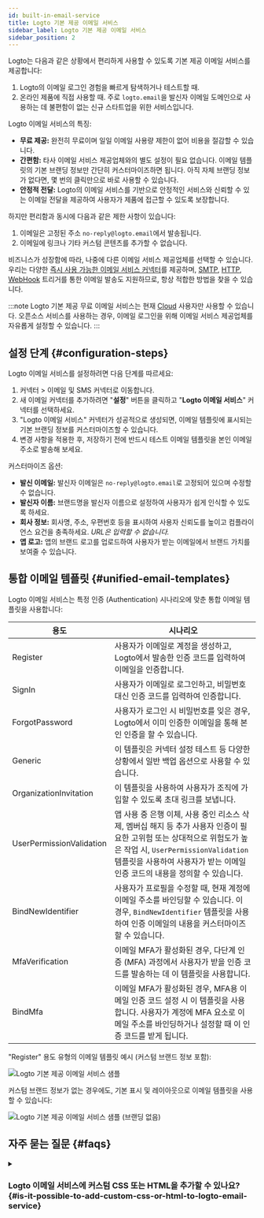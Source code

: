 ```yaml
---
id: built-in-email-service
title: Logto 기본 제공 이메일 서비스
sidebar_label: Logto 기본 제공 이메일 서비스
sidebar_position: 2
---
```


Logto는 다음과 같은 상황에서 편리하게 사용할 수 있도록 기본 제공 이메일 서비스를 제공합니다:

1. Logto의 이메일 로그인 경험을 빠르게 탐색하거나 테스트할 때.
2. 온라인 제품에 직접 사용할 때. 주로 `logto.email`을 발신자 이메일 도메인으로 사용하는 데 불편함이 없는 신규 스타트업을 위한 서비스입니다.

Logto 이메일 서비스의 특징:

- **무료 제공:** 완전히 무료이며 일일 이메일 사용량 제한이 없어 비용을 절감할 수 있습니다.
- **간편함:** 타사 이메일 서비스 제공업체와의 별도 설정이 필요 없습니다. 이메일 템플릿의 기본 브랜딩 정보만 간단히 커스터마이즈하면 됩니다. 아직 자체 브랜딩 정보가 없다면, 몇 번의 클릭만으로 바로 사용할 수 있습니다.
- **안정적 전달:** Logto의 이메일 서비스를 기반으로 안정적인 서비스와 신뢰할 수 있는 이메일 전달을 제공하여 사용자가 제품에 접근할 수 있도록 보장합니다.

하지만 편리함과 동시에 다음과 같은 제한 사항이 있습니다:

1. 이메일은 고정된 주소 `no-reply@logto.email`에서 발송됩니다.
2. 이메일에 링크나 기타 커스텀 콘텐츠를 추가할 수 없습니다.

비즈니스가 성장함에 따라, 나중에 다른 이메일 서비스 제공업체를 선택할 수 있습니다. 우리는 다양한 [즉시 사용 가능한 이메일 서비스 커넥터](/connectors/email-connectors#popular-email-providers)를 제공하며, [SMTP](/integrations/smtp), [HTTP](/integrations/http-email), [WebHook](/developers/webhooks) 트리거를 통한 이메일 발송도 지원하므로, 항상 적합한 방법을 찾을 수 있습니다.

:::note
Logto 기본 제공 무료 이메일 서비스는 현재 [Cloud](https://cloud.logto.io/) 사용자만 사용할 수 있습니다. 오픈소스 서비스를 사용하는 경우, 이메일 로그인을 위해 이메일 서비스 제공업체를 자유롭게 설정할 수 있습니다.
:::

## 설정 단계 \{#configuration-steps}

Logto 이메일 서비스를 설정하려면 다음 단계를 따르세요:

1. <CloudLink to="/connectors/passwordless">커넥터 > 이메일 및 SMS 커넥터</CloudLink>로 이동합니다.
2. 새 이메일 커넥터를 추가하려면 "**설정**" 버튼을 클릭하고 "**Logto 이메일 서비스**" 커넥터를 선택하세요.
3. "Logto 이메일 서비스" 커넥터가 성공적으로 생성되면, 이메일 템플릿에 표시되는 기본 브랜딩 정보를 커스터마이즈할 수 있습니다.
4. 변경 사항을 적용한 후, 저장하기 전에 반드시 테스트 이메일 템플릿을 본인 이메일 주소로 발송해 보세요.

커스터마이즈 옵션:

- **발신 이메일:** 발신자 이메일은 `no-reply@logto.email`로 고정되어 있으며 수정할 수 없습니다.
- **발신자 이름:** 브랜드명을 발신자 이름으로 설정하여 사용자가 쉽게 인식할 수 있도록 하세요.
- **회사 정보:** 회사명, 주소, 우편번호 등을 표시하여 사용자 신뢰도를 높이고 컴플라이언스 요건을 충족하세요. _URL은 입력할 수 없습니다._
- **앱 로고:** 앱의 브랜드 로고를 업로드하여 사용자가 받는 이메일에서 브랜드 가치를 보여줄 수 있습니다.

## 통합 이메일 템플릿 \{#unified-email-templates}

Logto 이메일 서비스는 특정 인증 (Authentication) 시나리오에 맞춘 통합 이메일 템플릿을 사용합니다:

| 용도                     | 시나리오                                                                                                                                                                                                                                     |
| ------------------------ | -------------------------------------------------------------------------------------------------------------------------------------------------------------------------------------------------------------------------------------------- |
| Register                 | 사용자가 이메일로 계정을 생성하고, Logto에서 발송한 인증 코드를 입력하여 이메일을 인증합니다.                                                                                                                                                |
| SignIn                   | 사용자가 이메일로 로그인하고, 비밀번호 대신 인증 코드를 입력하여 인증합니다.                                                                                                                                                                 |
| ForgotPassword           | 사용자가 로그인 시 비밀번호를 잊은 경우, Logto에서 이미 인증한 이메일을 통해 본인 인증을 할 수 있습니다.                                                                                                                                     |
| Generic                  | 이 템플릿은 커넥터 설정 테스트 등 다양한 상황에서 일반 백업 옵션으로 사용할 수 있습니다.                                                                                                                                                     |
| OrganizationInvitation   | 이 템플릿을 사용하여 사용자가 조직에 가입할 수 있도록 초대 링크를 보냅니다.                                                                                                                                                                  |
| UserPermissionValidation | 앱 사용 중 은행 이체, 사용 중인 리소스 삭제, 멤버십 해지 등 추가 사용자 인증이 필요한 고위험 또는 상대적으로 위험도가 높은 작업 시, `UserPermissionValidation` 템플릿을 사용하여 사용자가 받는 이메일 인증 코드의 내용을 정의할 수 있습니다. |
| BindNewIdentifier        | 사용자가 프로필을 수정할 때, 현재 계정에 이메일 주소를 바인딩할 수 있습니다. 이 경우, `BindNewIdentifier` 템플릿을 사용하여 인증 이메일의 내용을 커스터마이즈할 수 있습니다.                                                                 |
| MfaVerification          | 이메일 MFA가 활성화된 경우, 다단계 인증 (MFA) 과정에서 사용자가 받을 인증 코드를 발송하는 데 이 템플릿을 사용합니다.                                                                                                                         |
| BindMfa                  | 이메일 MFA가 활성화된 경우, MFA용 이메일 인증 코드 설정 시 이 템플릿을 사용합니다. 사용자가 계정에 MFA 요소로 이메일 주소를 바인딩하거나 설정할 때 이 인증 코드를 받게 됩니다.                                                               |

"Register" 용도 유형의 이메일 템플릿 예시 (커스텀 브랜드 정보 포함):

<img
  src="/img/assets/logto-email-service-template-sample.png"
  alt="Logto 기본 제공 이메일 서비스 샘플"
/>

커스텀 브랜드 정보가 없는 경우에도, 기본 표시 및 레이아웃으로 이메일 템플릿을 사용할 수 있습니다:

<img
  src="/img/assets/logto-email-service-template-sample-without-branding.png"
  alt="Logto 기본 제공 이메일 서비스 샘플 (브랜딩 없음)"
/>

## 자주 묻는 질문 \{#faqs}

<details>
<summary>

### Logto 이메일 서비스에 커스텀 CSS 또는 HTML을 추가할 수 있나요? \{#is-it-possible-to-add-custom-css-or-html-to-logto-email-service}

</summary>

Logto의 기본 제공 이메일 서비스는 커스텀 CSS 또는 HTML을 지원하지 않습니다. 일반적인 브랜딩 요소만 수정할 수 있습니다. 이 제한은 모든 테넌트가 동일한 IP 주소와 발신자 주소를 공유하기 때문에, 내장 이메일 서비스의 안정성을 유지하기 위해 적용됩니다. 자세한 내용은 "[이메일 전달률을 높이는 요인](https://blog.logto.io/verification-email-delivery#factors-to-improve-email-delivery)"을 참고하세요.

이메일 템플릿을 커스터마이즈하려면 AWS Direct Mail, SendGrid, Mailgun, Postmark, SMTP 등 다른 이메일 커넥터 사용을 권장합니다.

</details>
